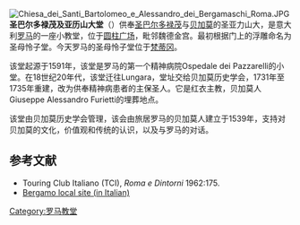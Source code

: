 [[File:Chiesa_dei_Santi_Bartolomeo_e_Alessandro_dei_Bergamaschi_Roma.JPG|thumb]]
'''圣巴尔多禄茂及亚历山大堂'''（{{lang-it|Chiesa dei Santi Bartolomeo e Alessandro dei Bergamaschi}}）供奉[[圣巴尔多禄茂|圣巴尔多禄茂]]与[[贝加莫|贝加莫]]的圣亚力山大，是意大利[[罗马|罗马]]的一座小教堂，位于[[圆柱广场|圆柱广场]]，毗邻魏德金宫。最初根据门上的浮雕命名为圣母怜子堂。今天罗马的圣母怜子堂位于[[梵蒂冈|梵蒂冈]]。

该堂起源于1591年，该堂是罗马的第一个精神病院Ospedale dei Pazzarelli的小堂。在18世纪20年代，该堂迁往Lungara，堂址交给贝加莫历史学会，1731年至1735年重建，改为供奉精神病患者的主保圣人。它是红衣主教，贝加莫人Giuseppe Alessandro Furietti的埋葬地点。

该堂由贝加莫历史学会管理，该会由旅居罗马的贝加莫人建立于1539年，支持对贝加莫的文化，价值观和传统的认识，以及与罗马的对话。

==参考文献==
{{reflist}}
*Touring Club Italiano (TCI), ''Roma e Dintorni'' 1962:175.  
*[https://web.archive.org/web/20150427111558/http://www.provincia.bergamo.it/ProvBgIstituzione/provBgIstituzioneHomePageProcess.jsp?page=&myAction=&folderID=301&notiziaID=78872 Bergamo local site (in Italian)]

{{coord|41|54|02|N|12|28|48|E|type:landmark_source:kolossus-frwiki|display=title}}

{{DEFAULTSORT:Santi Bartolomeo Ed Alessandro Dei Bergamaschi}}
[[Category:罗马教堂|Category:罗马教堂]]